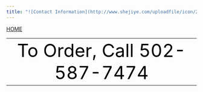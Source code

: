 ```yaml
---
title: "![Contact Information](http://www.shejiye.com/uploadfile/icon/2017/0203/shejiyeiconijmf0tnalrb.png)"
---
```

<div id="backhome"><a href="index.html">HOME</a></div>
<table style='margin-left: auto; margin-right: auto; width: 100%'><tr style='text-align: center'><td><font color=black size=36>To Order, Call 502-587-7474</font></td></tr></table>
